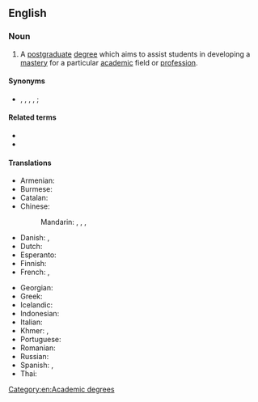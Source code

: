 ==English==

===Noun===
{{wikipedia}}
{{en-noun|head=[[master]]'s [[degree]]}}

# A [[postgraduate]] [[degree]] which aims to assist students in developing a [[mastery]] for a particular [[academic]] field or [[profession]].

====Synonyms====
* {{l|en|master}}, {{l|en|masters}}, {{l|en|master's}}, {{l|en|Master}}, {{l|en|Masters}}; {{l|en|magistrate}} {{qualifier|Quebec}}

====Related terms====
* {{l|en|magister}}
* {{l|en|master's thesis}}

====Translations====
{{trans-top|postgraduate degree}}
* Armenian: {{t|hy|մագիստրոսի աստիճան}}
* Burmese: {{t|my|မဟာဘွဲ့}}
* Catalan: {{t+|ca|màster|m}}
* Chinese:
*: Mandarin: {{t+|cmn|碩士|sc=Hani}}, {{t+|cmn|硕士|tr=shuòshì|sc=Hani}}, {{t+|cmn|碩士學位|sc=Hani}}, {{t+|cmn|硕士学位|tr=shuòshì xuéwèi|sc=Hani}}
* Danish: {{t|da|kandidat|c}}, {{t|da|kandidatgrad|c}}
* Dutch: {{t+|nl|master|m}}
* Esperanto: {{t|eo|magistro}}
* Finnish: {{t|fi|maisterintutkinto}}
* French: {{t+|fr|master|m}}, {{t+|fr|maîtrise|f}}
{{trans-mid}}
* Georgian: {{t|ka|მაგისტრის ხარისხი}}
* Greek: {{t|el|μεταπτυχιακό|n}}
* Icelandic: {{t|is|meistaragráða|f}}
* Indonesian: {{t+|id|magister}}
* Italian: {{t+|it|magistrale|f}}
* Khmer: {{t|km|អនុបណ្ឌិត|tr=a’nu bɑndɨt|sc=Khmr}}, {{t|km|បរិញ្ញាទោ|tr=pa’rəɲɲaa tou|sc=Khmr}}
* Portuguese: {{t+|pt|mestrado|m}}
* Romanian: {{t|ro|masterat|n}}
* Russian: {{t|ru|сте́пень маги́стра|f}}
* Spanish: {{t|es|maestría|f}}, {{t|es|máster|m}}
* Thai: {{t|th|ปริญญาโท|tr=bpàrinyaa toh}}
{{trans-bottom}}

[[Category:en:Academic degrees]]